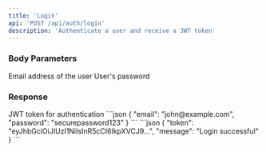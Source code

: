 ```yaml
---
title: 'Login'
api: 'POST /api/auth/login'
description: 'Authenticate a user and receive a JWT token'
---
```


### Body Parameters

<ParamField body="email" type="string" required>
  Email address of the user
</ParamField>

<ParamField body="password" type="string" required>
  User's password
</ParamField>

### Response

<ResponseField name="token" type="string">
  JWT token for authentication
</ResponseField>

<RequestExample>
```json
{
  "email": "john@example.com",
  "password": "securepassword123"
}
```
</RequestExample>

<ResponseExample>
```json
{
  "token": "eyJhbGciOiJIUzI1NiIsInR5cCI6IkpXVCJ9...",
  "message": "Login successful"
}
```
</ResponseExample>
